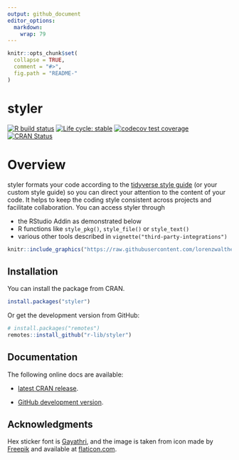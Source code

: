 ```yaml
---
output: github_document
editor_options: 
  markdown: 
    wrap: 79
---
```


<!-- README.md is generated from README.Rmd. Please edit that file -->

```r
knitr::opts_chunk$set(
  collapse = TRUE,
  comment = "#>",
  fig.path = "README-"
)
```

# styler

<!-- badges: start -->

[![R build
status](https://github.com/r-lib/styler/workflows/R-CMD-check/badge.svg)](https://github.com/r-lib/styler/actions)
[![Life cycle:
stable](https://img.shields.io/badge/lifecycle-stable-brightgreen.svg)](https://lifecycle.r-lib.org/articles/stages.html)
[![codecov test
coverage](https://app.codecov.io/gh/r-lib/styler/branch/main/graph/badge.svg)](https://app.codecov.io/gh/r-lib/styler)
[![CRAN
Status](https://www.r-pkg.org/badges/version/styler)](https://cran.r-project.org/package=styler)

<!-- badges: end -->

# Overview

styler formats your code according to the [tidyverse style
guide](https://style.tidyverse.org) (or your custom style guide) so you can
direct your attention to the content of your code. It helps to keep the coding
style consistent across projects and facilitate collaboration. You can access
styler through

-   the RStudio Addin as demonstrated below
-   R functions like `style_pkg()`, `style_file()` or `style_text()`
-   various other tools described in `vignette("third-party-integrations")`

```r
knitr::include_graphics("https://raw.githubusercontent.com/lorenzwalthert/some_raw_data/master/styler_0.1.gif")
```

## Installation

You can install the package from CRAN.

```r
install.packages("styler")
```

Or get the development version from GitHub:

```r
# install.packages("remotes")
remotes::install_github("r-lib/styler")
```

## Documentation

The following online docs are available:

-   [latest CRAN release](https://styler.r-lib.org).

-   [GitHub development version](https://styler.r-lib.org/dev/).

## Acknowledgments

Hex sticker font is [Gayathri](https://fonts.google.com/specimen/Gayathri), and the image is taken from icon made by [Freepik](https://www.freepik.com) and available at
[flaticon.com](https://www.flaticon.com/free-icon/suit_1355137).
